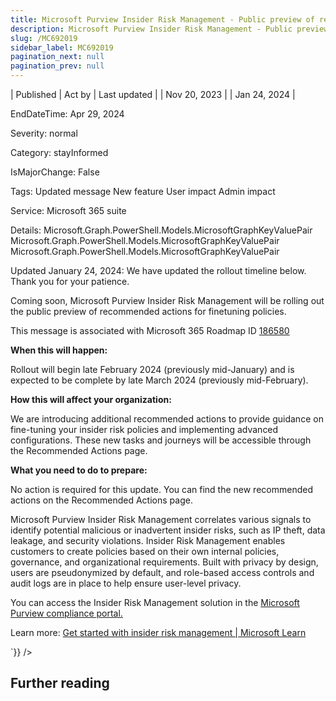 ```yaml
---
title: Microsoft Purview Insider Risk Management - Public preview of recommended actions for finetuning policies
description: Microsoft Purview Insider Risk Management - Public preview of recommended actions for finetuning policies
slug: /MC692019
sidebar_label: MC692019
pagination_next: null
pagination_prev: null
---
```



| Published | Act by | Last updated |
| Nov 20, 2023 |  | Jan 24, 2024 |

EndDateTime: Apr 29, 2024

Severity: normal

Category: stayInformed

IsMajorChange: False

Tags: Updated message New feature User impact Admin impact

Service: Microsoft 365 suite

Details: Microsoft.Graph.PowerShell.Models.MicrosoftGraphKeyValuePair Microsoft.Graph.PowerShell.Models.MicrosoftGraphKeyValuePair Microsoft.Graph.PowerShell.Models.MicrosoftGraphKeyValuePair

<div dangerouslySetInnerHTML={{__html:`
<p style="">Updated January 24, 2024: We have updated the rollout timeline below. Thank you for your patience.</p><p style="">Coming soon, Microsoft Purview Insider Risk Management will be rolling out the public preview of recommended actions for finetuning policies.</p>
<p>This message is associated with Microsoft 365 Roadmap ID <a href="https://www.microsoft.com/microsoft-365/roadmap?filters=&amp;searchterms=186580" target="_blank">186580</a></p>
<p><b>When this will happen:</b></p>

<p>Rollout will begin late February 2024 (previously mid-January) and is expected to be complete by late March 2024 (previously mid-February).</p>

<p><b>How this will affect your organization:</b></p>

<p>We are introducing additional recommended actions to provide guidance on fine-tuning your insider risk policies and implementing advanced configurations. These new tasks and journeys will be accessible through the Recommended Actions page.&nbsp;</p>
<p><b>What you need to do to prepare:</b></p>
<p>No action is required for this update. You can find the new recommended actions on the Recommended Actions page.</p><p>Microsoft Purview Insider Risk Management correlates various signals to identify potential malicious or inadvertent insider risks, such as IP theft, data leakage, and security violations. Insider Risk Management enables customers to create policies based on their own internal policies, governance, and organizational requirements. Built with privacy by design, users are pseudonymized by default, and role-based access controls and audit logs are in place to help ensure user-level privacy.</p><p>You can access the Insider Risk Management solution in the <a href="https://www.linkedin.com/in/carolyn-jensen-86a86b90" target="_blank">Microsoft Purview compliance portal.</a></p><p> 
</p><p>Learn more: <a href="https://learn.microsoft.com/purview/insider-risk-management-configure#recommended-actions-preview" target="_blank">Get started with insider risk management | Microsoft Learn</a></p>
`}} />

## Further reading
